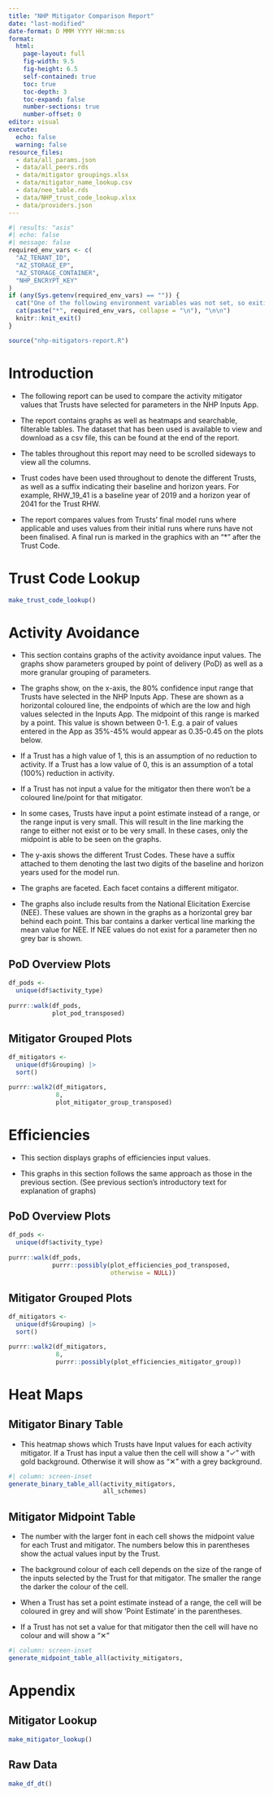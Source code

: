 ---
title: "NHP Mitigator Comparison Report"
date: "last-modified"
date-format: D MMM YYYY HH:mm:ss
format:
  html:
    page-layout: full
    fig-width: 9.5
    fig-height: 6.5
    self-contained: true
    toc: true
    toc-depth: 3
    toc-expand: false
    number-sections: true
    number-offset: 0
editor: visual
execute:
  echo: false
  warning: false
resource_files:
  - data/all_params.json
  - data/all_peers.rds
  - data/mitigator groupings.xlsx
  - data/mitigator_name_lookup.csv
  - data/nee_table.rds
  - data/NHP_trust_code_lookup.xlsx
  - data/providers.json
---

```{r}
#| results: "asis"
#| echo: false
#| message: false
required_env_vars <- c(
  "AZ_TENANT_ID",
  "AZ_STORAGE_EP",
  "AZ_STORAGE_CONTAINER",
  "NHP_ENCRYPT_KEY"
)
if (any(Sys.getenv(required_env_vars) == "")) {
  cat("One of the following environment variables was not set, so exiting \n\n")
  cat(paste("*", required_env_vars, collapse = "\n"), "\n\n")
  knitr::knit_exit() 
}
```

```{r}
source("nhp-mitigators-report.R")
```

# Introduction 

-   The following report can be used to compare the activity mitigator values that Trusts have selected for parameters in the NHP Inputs App.

-   The report contains graphs as well as heatmaps and searchable, filterable tables. The dataset that has been used is available to view and download as a csv file, this can be found at the end of the report.

-   The tables throughout this report may need to be scrolled sideways to view all the columns.

-   Trust codes have been used throughout to denote the different Trusts, as well as a suffix indicating their baseline and horizon years. For example, RHW_19_41 is a baseline year of 2019 and a horizon year of 2041 for the Trust RHW.

-   The report compares values from Trusts' final model runs where applicable and uses values from their initial runs where runs have not been finalised. A final run is marked in the graphics with an "\*" after the Trust Code.

# Trust Code Lookup

```{r}
make_trust_code_lookup()
```

# Activity Avoidance

-   This section contains graphs of the activity avoidance input values. The graphs show parameters grouped by point of delivery (PoD) as well as a more granular grouping of parameters.

```{=html}
<!-- -->
```
-   The graphs show, on the x-axis, the 80% confidence input range that Trusts have selected in the NHP Inputs App. These are shown as a horizontal coloured line, the endpoints of which are the low and high values selected in the Inputs App. The midpoint of this range is marked by a point. This value is shown between 0-1. E.g. a pair of values entered in the App as 35%-45% would appear as 0.35-0.45 on the plots below.


-   If a Trust has a high value of 1, this is an assumption of no reduction to activity. If a Trust has a low value of 0, this is an assumption of a total (100%) reduction in activity.

-   If a Trust has not input a value for the mitigator then there won't be a coloured line/point for that mitigator.

-   In some cases, Trusts have input a point estimate instead of a range, or the range input is very small. This will result in the line marking the range to either not exist or to be very small. In these cases, only the midpoint is able to be seen on the graphs.

-   The y-axis shows the different Trust Codes. These have a suffix attached to them denoting the last two digits of the baseline and horizon years used for the model run.

-   The graphs are faceted. Each facet contains a different mitigator.

-   The graphs also include results from the National Elicitation Exercise (NEE). These values are shown in the graphs as a horizontal grey bar behind each point. This bar contains a darker vertical line marking the mean value for NEE. If NEE values do not exist for a parameter then no grey bar is shown.

## PoD Overview Plots

```{r, results='asis'}
df_pods <- 
  unique(df$activity_type)
  
purrr::walk(df_pods, 
            plot_pod_transposed)

```

## Mitigator Grouped Plots

```{r, results='asis'}
df_mitigators <-
  unique(df$Grouping) |> 
  sort()

purrr::walk2(df_mitigators,
             8,
             plot_mitigator_group_transposed)
```

# Efficiencies

-   This section displays graphs of efficiencies input values.

-   This graphs in this section follows the same approach as those in the previous section. (See previous section's introductory text for explanation of graphs)

## PoD Overview Plots

```{r, results='asis'}

df_pods <- 
  unique(df$activity_type)
  
purrr::walk(df_pods, 
            purrr::possibly(plot_efficiencies_pod_transposed,
                            otherwise = NULL))

```

## Mitigator Grouped Plots

```{r, results='asis'}

df_mitigators <-
  unique(df$Grouping) |> 
  sort()

purrr::walk2(df_mitigators,
             8,
             purrr::possibly(plot_efficiencies_mitigator_group)) 
```

# Heat Maps 

## Mitigator Binary Table 

-   This heatmap shows which Trusts have Input values for each activity mitigator. If a Trust has input a value then the cell will show a "&#10003;" with gold background. Otherwise it will show as "&#10005;" with a grey background.

```{r}
#| column: screen-inset
generate_binary_table_all(activity_mitigators, 
                          all_schemes)
```

## Mitigator Midpoint Table

-   The number with the larger font in each cell shows the midpoint value for each Trust and mitigator. The numbers below this in parentheses show the actual values input by the Trust.

-   The background colour of each cell depends on the size of the range of the inputs selected by the Trust for that mitigator. The smaller the range the darker the colour of the cell.

-   When a Trust has set a point estimate instead of a range, the cell will be coloured in grey and will show 'Point Estimate' in the parentheses.

-   If a Trust has not set a value for that mitigator then the cell will have no colour and will show a "&#10005;"

```{r}
#| column: screen-inset
generate_midpoint_table_all(activity_mitigators,                             all_schemes)
```

# Appendix

## Mitigator Lookup

```{r}

make_mitigator_lookup()
```

## Raw Data

```{r}
make_df_dt()
```
